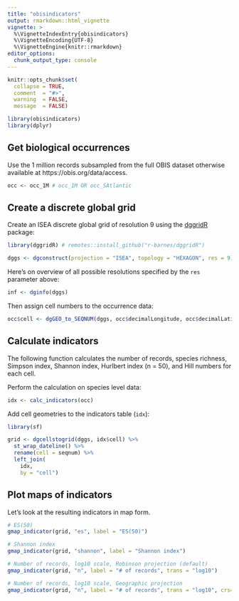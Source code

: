 ```yaml
---
title: "obisindicators"
output: rmarkdown::html_vignette
vignette: >
  %\VignetteIndexEntry{obisindicators}
  %\VignetteEncoding{UTF-8}
  %\VignetteEngine{knitr::rmarkdown}
editor_options: 
  chunk_output_type: console
---
```


```r
knitr::opts_chunk$set(
  collapse = TRUE,
  comment  = "#>",
  warning  = FALSE, 
  message  = FALSE)
```

```r
library(obisindicators)
library(dplyr)
```

## Get biological occurrences

Use the 1 million records subsampled from the full OBIS dataset otherwise available at https://obis.org/data/access.

```r
occ <- occ_1M # occ_1M OR occ_SAtlantic
```

## Create a discrete global grid

Create an ISEA discrete global grid of resolution 9 using the [dggridR](https://github.com/r-barnes/dggridR) package:

```r
library(dggridR) # remotes::install_github("r-barnes/dggridR")

dggs <- dgconstruct(projection = "ISEA", topology = "HEXAGON", res = 9)
```

Here's on overview of all possible resolutions specified by the `res` parameter above:

```r
inf <- dginfo(dggs)
```

Then assign cell numbers to the occurrence data:

```r
occ$cell <- dgGEO_to_SEQNUM(dggs, occ$decimalLongitude, occ$decimalLatitude)[["seqnum"]]
```

## Calculate indicators

The following function calculates the number of records, species richness, Simpson index, Shannon index, Hurlbert index (n = 50), and Hill numbers for each cell.

Perform the calculation on species level data:

```r
idx <- calc_indicators(occ)
```

Add cell geometries to the indicators table (`idx`):

```r
library(sf)

grid <- dgcellstogrid(dggs, idx$cell) %>% 
  st_wrap_dateline() %>% 
  rename(cell = seqnum) %>% 
  left_join(
    idx,
    by = "cell")
```

## Plot maps of indicators

Let's look at the resulting indicators in map form.

```r
# ES(50)
gmap_indicator(grid, "es", label = "ES(50)")

# Shannon index
gmap_indicator(grid, "shannon", label = "Shannon index")

# Number of records, log10 scale, Robinson projection (default)
gmap_indicator(grid, "n", label = "# of records", trans = "log10")

# Number of records, log10 scale, Geographic projection
gmap_indicator(grid, "n", label = "# of records", trans = "log10", crs=4326)
```
